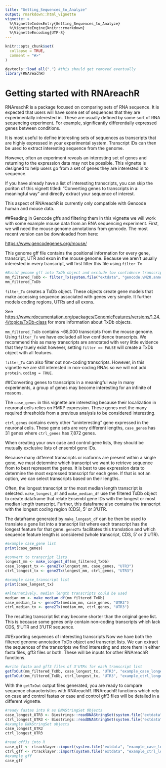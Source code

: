 ```yaml
---
title: "Getting_Sequences_to_Analyze"
output: rmarkdown::html_vignette
vignette: >
  %\VignetteIndexEntry{Getting_Sequences_to_Analyze}
  %\VignetteEngine{knitr::rmarkdown}
  %\VignetteEncoding{UTF-8}
---
```


```r
knitr::opts_chunk$set(
  collapse = TRUE,
  comment = "#>"
)
```

```r
devtools::load_all(".") #this should get removed eventually
library(RNAreachR)
```

# Getting started with RNAreachR
  RNAreachR is a package focused on comparing sets of RNA sequence.
It is expected that users will have some set of sequences that they are experimentally interested in.
These are usually defined by some sort of RNA sequencing experiment.
For example, significantly differentially expressed genes between conditions.

  It is most useful to define interesting sets of sequences as transcripts that are highly expressed in your experimental system.
Transcript IDs can then be used to extract interesting sequence from the genome.

  However, often an experiment reveals an interesting set of genes and returning to the expression data may not be possible.
This vignette is designed to help users go from a set of genes they are interested in to sequence.

  If you have already have a list of interesting transcripts, you can skip the poriton of this vignett titled: "Converting genes to transcripts in a meaningful way" and directly extract your sequence of interest.

This aspect of RNAreachR is currently only compatible with Gencode human and mouse data.

##Reading in Gencode gffs and filtering them
  In this vignette we will work with some example mouse data from an RNA sequencing experiment.
First, we will need the mouse genome annotations from gencode.
The most recent version can be downloaded from here: 

<https://www.gencodegenes.org/mouse/>

This genome gff file contains the positional information for every gene, transcript, UTR and exon in the mouse genome.
Because we aren't usually interested in every transcript, will first filter this file using `filter_Tx`

```r
#Build genome gff into TxDb object and exclude low confidence transcripts
mm_filtered_TxDb <- filter_Tx(system.file("extdata", "gencode.vM20.annotation.gff3.gz", package = "RNAreachR"))
mm_filtered_TxDb
```
  `filter_Tx` creates a TxDb object. 
These objects create gene models that make accessing sequence associated with genes very simple.
It further models coding regions, UTRs and all exons.

See <https://www.rdocumentation.org/packages/GenomicFeatures/versions/1.24.4/topics/TxDb-class> for more information about TxDb objects.

  `mm_filtered_TxDb` contains ~68,000 transcripts from the mouse genome. Using `filter_Tx` we have excluded all 
low confidence transcripts. We recommend this as many transcripts are annotated with very little evidence that they truely exist however, setting `filter == FALSE` will create a TxDb object with all features.

`filter_Tx` can also filter out non-coding transcripts. However, in this vignette we are still interested in non-coding RNAs so we will not add `protein.coding = TRUE`.

##Converting genes to transcripts in a meaningful way
  In many experiments, a group of genes may become interesting for an infinite of reasons.
  
  The `case_genes` in this vignette are interesting because their localization in neuronal cells relies on FMRP expression.
These genes met the many required thresholds from a previous analysis to be considered interesting.

`ctrl_genes` contains every other "uninteresting" gene expressed in the neuronal cells.
These gene sets are very different lengths, `case_genes` has 31 genes where `ctrl_genes` has 7,872 genes.

  When creating your own case and control gene lists, they should be mutually exclusive lists of ensembl gene IDs.

  Because many different transcripts or isoforms are present within a single gene, we must determine which transcript we want to retrieve sequence from to best represent the genes.
It is best to use expression data to determine the most expressed transcript for each gene.
If that is not an option, we can select transcripts based on their lengths.

Often, the longest transcript or the most median length transcript is selected.
  `make_longest_df` and `make_median_df` use the filtered TxDb object to create dataframe that relate Ensembl gene IDs with the longest or most median length transcript. Further, this dataframe also contains the transcript with the longest coding region (CDS), 5' or 3'UTR. 
  
  The dataframe generated by `make_longest_df` can be then be used to translate a gene list into a transcript list where each transcript has the longest feature for that gene. `gene2Tx` facilitates this translation and which sequence feature length is considered (whole transcript, CDS, 5' or 3'UTR).
  
```r
#example case_gene list
print(case_genes)

#convert to transcript lists
longest_mm <- make_longest_df(mm_filtered_TxDb)
case_longest_tx <- gene2Tx(longest_mm, case_genes, "UTR3")
ctrl_longest_tx <- gene2Tx(longest_mm, ctrl_genes, "UTR3")

#example case_transcript list
print(case_longest_tx)

#Alternatively, median length transcripts could be used
median_mm <- make_median_df(mm_filtered_TxDb)
case_median_tx <- gene2Tx(median_mm, case_genes, "UTR3")
ctrl_median_tx <- gene2Tx(median_mm, ctrl_genes, "UTR3")
```
The resulting transcript list may become shorter than the original gene list. 
This is because some genes only contain non-coding transcripts which lack CDS, 5'UTR and 3'UTR sequence.

##Exporting sequences of interesting transcripts
  Now we have both the filtered genome annotation TxDb object and transcript lists. We can extract the sequences of the transcripts we find interesting and store them in either fasta files, gff3 files or both. These will be inputs for other RNAreachR functions.
  
```r
#write fasta and gff3 files of 3'UTRs for each transcript list
getTxOut(mm_filtered_TxDb, case_longest_tx, "UTR3", "example_case_longest_UTR3", "both")
getTxOut(mm_filtered_TxDb, ctrl_longest_tx, "UTR3", "example_ctrl_longest_UTR3", "both")
```
  
  With the `getTxOut` output files generated, you are ready to compare sequence characteristics with RNAreachR.
RNAreachR functions which rely on case and control fastas or case and control gff3 files will be detailed in a different vignette.

```r
#ready fastas into R as DNAStringSet Objects
case_longest_UTR3 <- Biostrings::readDNAStringSet(system.file("extdata", "example_case_longest_UTR3.fa", package = "RNAreachR"))
ctrl_longest_UTR3 <- Biostrings::readDNAStringSet(system.file("extdata", "example_ctrl_longest_UTR3.fa", package = "RNAreachR"))
#example DNAStringSet objects
case_longest_UTR3
ctrl_longest_UTR3
```

```r
#read gff3s into R
case_gff <- rtracklayer::import(system.file("extdata", "example_case_longest_UTR3.gff3", package = "RNAreachR"))
ctrl_gff <- rtracklayer::import(system.file("extdata", "example_ctrl_longest_UTR3.gff3", package = "RNAreachR"))
#example gff
case_gff
```


